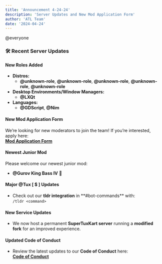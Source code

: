 ```yaml
---
title: 'Announcement 4-24-24'
description: 'Server Updates and New Mod Application Form'
author: 'ATL Team'
date: '2024-04-24'
---
```


@everyone

### **🛠️ Recent Server Updates**

#### **New Roles Added**

- **Distros:**
  - **@unknown-role**, **@unknown-role**, **@unknown-role**, **@unknown-role**, **@unknown-role**
- **Desktop Environments/Window Managers:**
  - **@LXQt**
- **Languages:**
  - **@GDScript**, **@Nim**

#### **New Mod Application Form**

We’re looking for new moderators to join the team! If you’re interested, apply here:\
[**Mod Application Form**](https://docs.google.com/forms/d/e/1FAIpQLSfxDdO0dpNCYOHzvtM8hHSRFJFaYL0wmhGBhA8Zfxq0iO37NQ/viewform)

#### **Newest Junior Mod**

Please welcome our newest junior mod:

- **@Gurov King Bass IV** 🎉

#### **Major @Tux \[ $ ] Updates**

- Check out our **tldr integration** in ⁠\*\*#bot-commands\*\* with:\
  `/tldr <command>`

#### **New Service Updates**

- We now host a permanent **SuperTuxKart server** running a **modified fork** for an improved experience.

#### **Updated Code of Conduct**

- Review the latest updates to our **Code of Conduct** here:\
  [**Code of Conduct**](https://github.com/allthingslinux/code-of-conduct?tab=readme-ov-file#22-text-channels)
